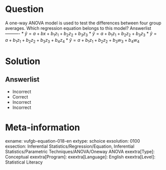 Question
========
  
A one-way ANOVA model is used to test the differences between four group averages. Which regression equation belongs to this model? 
Answerlist
----------
* $\hat{y} = a+bx+b_{1}z_{1}+b_{2}z_{2}+b_{3}z_{3}$
* $\hat{y} = a+b_{1}z_{1}+b_{2}z_{2}+b_{3}z_{3}$
* $\hat{y} = a+b_{1}z_{1}+b_{2}z_{2}+b_{3}z_{3}+b_{4}z_{4}$
* $\hat{y} = a+b_{1}z_{1}+b_{2}z_{2}+b_{3}w_{3}+b_{4}w_{4}$

Solution
========

Answerlist
----------
* Incorrect
* Correct
* Incorrect
* Incorrect

Meta-information
================
exname: vufgb-equation-018-en
extype: schoice
exsolution: 0100
exsection: Inferential Statistics/Regression/Equation, Inferential Statistics/Parametric Techniques/ANOVA/Oneway ANOVA
exextra[Type]: Conceptual
exextra[Program]: 
exextra[Language]: English
exextra[Level]: Statistical Literacy
